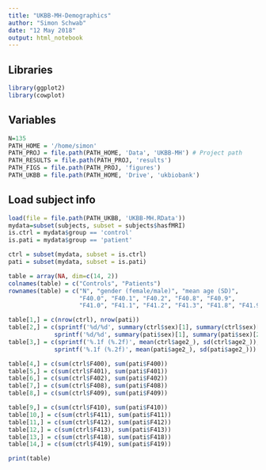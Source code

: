 ```yaml
---
title: "UKBB-MH-Demographics"
author: "Simon Schwab"
date: "12 May 2018"
output: html_notebook
---
```


## Libraries
```r
library(ggplot2)
library(cowplot)
```

## Variables
```r
N=135
PATH_HOME = '/home/simon'
PATH_PROJ = file.path(PATH_HOME, 'Data', 'UKBB-MH') # Project path
PATH_RESULTS = file.path(PATH_PROJ, 'results')
PATH_FIGS = file.path(PATH_PROJ, 'figures')
PATH_UKBB = file.path(PATH_HOME, 'Drive', 'ukbiobank')
```

## Load subject info
```r
load(file = file.path(PATH_UKBB, 'UKBB-MH.RData'))
mydata=subset(subjects, subset = subjects$hasfMRI)
is.ctrl = mydata$group == 'control'
is.pati = mydata$group == 'patient'

ctrl = subset(mydata, subset = is.ctrl)
pati = subset(mydata, subset = is.pati)
```


```r
table = array(NA, dim=c(14, 2))
colnames(table) = c("Controls", "Patients")
rownames(table) = c("N", "gender (female/male)", "mean age (SD)",
                    "F40.0", "F40.1", "F40.2", "F40.8", "F40.9",
                    "F41.0", "F41.1", "F41.2", "F41.3", "F41.8", "F41.9")

table[1,] = c(nrow(ctrl), nrow(pati))
table[2,] = c(sprintf('%d/%d', summary(ctrl$sex)[1], summary(ctrl$sex)[2]),
             sprintf('%d/%d', summary(pati$sex)[1], summary(pati$sex)[2]))
table[3,] = c(sprintf('%.1f (%.2f)', mean(ctrl$age2_), sd(ctrl$age2_)),
             sprintf('%.1f (%.2f)', mean(pati$age2_), sd(pati$age2_)))

table[4,] = c(sum(ctrl$F400), sum(pati$F400))
table[5,] = c(sum(ctrl$F401), sum(pati$F401))
table[6,] = c(sum(ctrl$F402), sum(pati$F402))
table[7,] = c(sum(ctrl$F408), sum(pati$F408))
table[8,] = c(sum(ctrl$F409), sum(pati$F409))

table[9,] = c(sum(ctrl$F410), sum(pati$F410))
table[10,] = c(sum(ctrl$F411), sum(pati$F411))
table[11,] = c(sum(ctrl$F412), sum(pati$F412))
table[12,] = c(sum(ctrl$F413), sum(pati$F413))
table[13,] = c(sum(ctrl$F418), sum(pati$F418))
table[14,] = c(sum(ctrl$F419), sum(pati$F419))

print(table)
```







